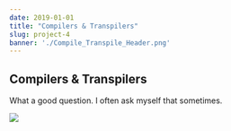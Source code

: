 ```yaml
---
date: 2019-01-01
title: "Compilers & Transpilers"
slug: project-4
banner: './Compile_Transpile_Header.png'
---
```


## Compilers & Transpilers

What a good question. I often ask myself that sometimes.

![](./Compile_Transpile_Final.png)